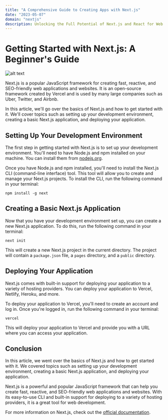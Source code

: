 ```yaml
---
title: "A Comprehensive Guide to Creating Apps with Next.js"
date: "2023-05-07"
domain: "nextjs"
description: Unlocking the Full Potential of Next.js and React for Web Development
---
```

# Getting Started with Next.js: A Beginner's Guide

![alt text](https://images.unsplash.com/photo-1584265728328-b242c3d05acc?crop=entropy&cs=tinysrgb&fit=max&fm=jpg&ixid=MnwxNTY3OTN8MHwxfHJhbmRvbXx8fHx8fHx8fHwxNjgzNDU1ODIy&ixlib=rb-4.0.3&q=80&w=1080)

Next.js is a popular JavaScript framework for creating fast, reactive, and SEO-friendly web applications and websites. It is an open-source framework created by Vercel and is used by many large companies such as Uber, Twitter, and Airbnb.

In this article, we'll go over the basics of Next.js and how to get started with it. We'll cover topics such as setting up your development environment, creating a basic Next.js application, and deploying your application.

## Setting Up Your Development Environment

The first step in getting started with Next.js is to set up your development environment. You'll need to have Node.js and npm installed on your machine. You can install them from [nodejs.org](https://nodejs.org/en/).

Once you have Node.js and npm installed, you'll need to install the Next.js CLI (command-line interface) tool. This tool will allow you to create and manage your Next.js projects. To install the CLI, run the following command in your terminal:

```
npm install -g next
```

## Creating a Basic Next.js Application

Now that you have your development environment set up, you can create a new Next.js application. To do this, run the following command in your terminal:

```
next init
```

This will create a new Next.js project in the current directory. The project will contain a `package.json` file, a `pages` directory, and a `public` directory.

## Deploying Your Application

Next.js comes with built-in support for deploying your application to a variety of hosting providers. You can deploy your application to Vercel, Netlify, Heroku, and more.

To deploy your application to Vercel, you'll need to create an account and log in. Once you're logged in, run the following command in your terminal:

```
vercel
```

This will deploy your application to Vercel and provide you with a URL where you can access your application.

## Conclusion

In this article, we went over the basics of Next.js and how to get started with it. We covered topics such as setting up your development environment, creating a basic Next.js application, and deploying your application.

Next.js is a powerful and popular JavaScript framework that can help you create fast, reactive, and SEO-friendly web applications and websites. With its easy-to-use CLI and built-in support for deploying to a variety of hosting providers, it is a great tool for web development.

For more information on Next.js, check out the [official documentation](https://nextjs.org/docs/getting-started).
